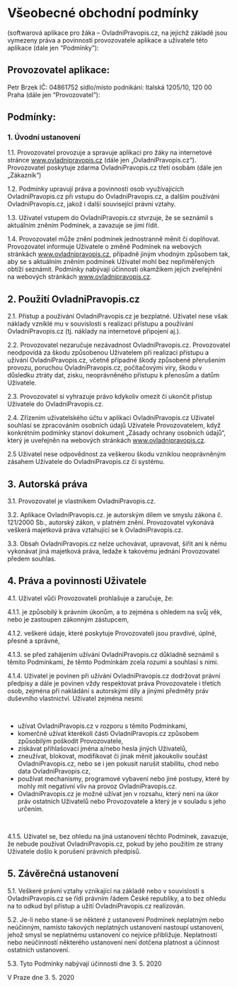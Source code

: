 
<PublicPage />

<div className="container">

# Všeobecné obchodní podmínky

(softwarová aplikace pro žáka – OvladniPravopis.cz, na jejichž základě jsou vymezeny práva a povinnosti provozovatele aplikace a uživatele této aplikace (dale jen “Podmínky”):

## Provozovatel aplikace:

Petr Brzek
IČ: 04861752
sídlo/místo podnikání: Italská 1205/10, 120 00 Praha
(dále jen “Provozovatel”):

## Podmínky:

### 1. Úvodní ustanovení

1.1. Provozovatel provozuje a spravuje aplikaci pro žáky na internetové stránce www.ovladnipravopis.cz (dále jen „OvladniPravopis.cz“). Provozovatel poskytuje zdarma OvladniPravopis.cz třetí osobám (dále jen „Zákazník“)

1.2. Podmínky upravují práva a povinnosti osob využívajících OvladniPravopis.cz při vstupu do OvladniPravopis.cz, a dalším používání OvladniPravopis.cz, jakož i další související právní vztahy.

1.3. Uživatel vstupem do OvladniPravopis.cz stvrzuje, že se seznámil s aktuálním zněním Podmínek, a zavazuje se jimi řídit.

1.4. Provozovatel může znění podmínek jednostranně měnit či doplňovat. Provozovatel informuje Uživatele o změně Podmínek na webových stránkách www.ovladnipravopis.cz, případně jiným vhodným způsobem tak, aby se s aktuálním zněním podmínek Uživatel mohl bez nepřiměřených obtíží seznámit. Podmínky nabývají účinnosti okamžikem jejich zveřejnění na webových stránkách www.ovladnipravopis.cz.

## 2. Použití OvladniPravopis.cz

2.1. Přístup a používání OvladniPravopis.cz je bezplatné. Uživatel nese však náklady vzniklé mu v souvislosti s realizací přístupu a používání OvladniPravopis.cz (tj. náklady na internetové připojení aj.).

2.2. Provozovatel nezaručuje nezávadnost OvladniPravopis.cz. Provozovatel neodpovídá za škodu způsobenou Uživatelem při realizaci přístupu a užívání OvladniPravopis.cz, včetně případné škody způsobené přerušením provozu, poruchou OvladniPravopis.cz, počítačovými viry, škodu v důsledku ztráty dat, zisku, neoprávněného přístupu k přenosům a datům Uživatele.

2.3. Provozovatel si vyhrazuje právo kdykoliv omezit či ukončit přístup Uživatele do OvladniPravopis.cz.

2.4. Zřízením uživatelského účtu v aplikaci OvladniPravopis.cz Uživatel souhlasí se zpracováním osobních údajů Uživatele Provozovatelem, když konkrétním podmínky stanoví dokument „Zásady ochrany osobních údajů“, který je uveřejněn na webových stránkách www.ovladnipravopis.cz.

2.5 Uživatel nese odpovědnost za veškerou škodu vzniklou neoprávněným zásahem Uživatele do OvladniPravopis.cz či systému.

## 3. Autorská práva

3.1. Provozovatel je vlastníkem OvladniPravopis.cz.

3.2. Aplikace OvladniPravopis.cz. je autorským dílem ve smyslu zákona č. 121/2000 Sb., autorský zákon, v platném znění. Provozovatel vykonává veškerá majetková práva vztahující se k OvladniPravopis.cz.

3.3. Obsah OvladniPravopis.cz nelze uchovávat, upravovat, šířit ani k němu vykonávat jiná majetková práva, ledaže k takovému jednání Provozovatel předem souhlas.

## 4. Práva a povinnosti Uživatele

4.1. Uživatel vůči Provozovateli prohlašuje a zaručuje, že:

4.1.1. je způsobilý k právním úkonům, a to zejména s ohledem na svůj věk, nebo je zastoupen zákonným zástupcem,

4.1.2. veškeré údaje, které poskytuje Provozovateli jsou pravdivé, úplné, přesné a správné,

4.1.3. se před zahájením užívání OvladniPravopis.cz důkladně seznámil s těmito Podmínkami, že těmto Podmínkám zcela rozumí a souhlasí s nimi.

4.1.4. Uživatel je povinen při užívání OvladniPravopis.cz dodržovat právní předpisy a dále je povinen vždy respektovat práva Provozovatele i třetích osob, zejména při nakládání s autorskými díly a jinými předměty práv duševního vlastnictví. Uživatel zejména nesmí:

<br />

- užívat OvladniPravopis.cz v rozporu s těmito Podmínkami,
- komerčně užívat kterékoli části OvladniPravopis.cz způsobem
  způsobilým poškodit Provozovatele,
- získávat přihlašovací jména a/nebo hesla jiných Uživatelů,
- zneužívat, blokovat, modifikovat či jinak měnit jakoukoliv součást
  OvladniPravopis.cz, nebo se i jen pokusit narušit stabilitu, chod
  nebo data OvladniPravopis.cz,
- používat mechanismy, programové vybavení nebo jiné postupy,
  které by mohly mít negativní vliv na provoz OvladniPravopis.cz.
- OvladniPravopis.cz je možné užívat jen v rozsahu, který není na úkor práv ostatních Uživatelů nebo Provozovatele a který je v souladu s jeho určením.

<br />

4.1.5. Uživatel se, bez ohledu na jiná ustanovení těchto Podmínek, zavazuje, že nebude používat OvladniPravopis.cz, pokud by jeho použitím ze strany Uživatele došlo k porušení právních předpisů.

## 5. Závěrečná ustanovení

5.1. Veškeré právní vztahy vznikající na základě nebo v souvislosti s OvladniPravopis.cz se řídí právním řádem České republiky, a to bez ohledu na to odkud byl přístup a užití OvladniPravopis.cz realizován.

5.2. Je-li nebo stane-li se některé z ustanovení Podmínek neplatným nebo neúčinným, namísto takových neplatných ustanovení nastoupí ustanovení, jehož smysl se neplatnému ustanovení co nejvíce přibližuje. Neplatností nebo neúčinností některého ustanovení není dotčena platnost a účinnost ostatních ustanovení.

5.3. Tyto Podmínky nabývají účinnosti dne 3. 5. 2020

V Praze dne 3. 5. 2020

<style jsx>{`
  .container {
    padding: 20px;
    max-width: 600px;
    margin: 0 auto;
    line-height: 1.5;
  }
  h1,
  h2,
  h3 {
    font-weight: bold;
    font-size: 1.3rem;
    padding: 1rem;
  }
  h2 {
    font-size: 1rem;
  }
  h3 {
    font-size: 0.8rem;
  }
  p {
    padding: 0.5rem 1rem;
  }
  li {
    list-style-type: disc;
    list-style-position: inside;
    margin-left: 20px;
  }

  li p {
    padding: 0;
    display: inline;
  }
`}</style>

</div>
